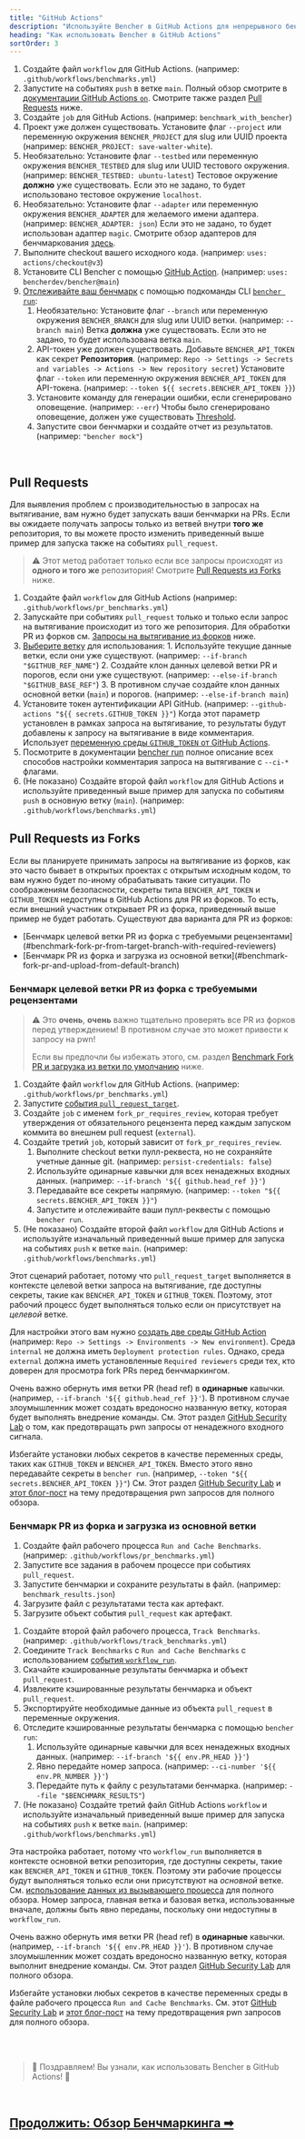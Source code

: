 ```yaml
---
title: "GitHub Actions"
description: "Используйте Bencher в GitHub Actions для непрерывного бенчмаркинга при пулл-реквестах"
heading: "Как использовать Bencher в GitHub Actions"
sortOrder: 3
---
```



<GitHubActions1 />

1. Создайте файл `workflow` для GitHub Actions. (например: `.github/workflows/benchmarks.yml`)
2. Запустите на событиях `push` в ветке `main`. Полный обзор смотрите в [документации GitHub Actions `on`](https://docs.github.com/ru/actions/using-workflows/workflow-syntax-for-github-actions#on). Смотрите также раздел [Pull Requests](#pull-requests) ниже.
3. Создайте `job` для GitHub Actions. (например: `benchmark_with_bencher`)
4. Проект уже должен существовать. Установите флаг `--project` или переменную окружения `BENCHER_PROJECT` для slug или UUID проекта (например: `BENCHER_PROJECT: save-walter-white`).
6. Необязательно: Установите флаг `--testbed` или переменную окружения `BENCHER_TESTBED` для slug или UUID тестового окружения.  (например: `BENCHER_TESTBED: ubuntu-latest`) Тестовое окружение **должно** уже существовать. Если это не задано, то будет использовано тестовое окружение `localhost`.
7. Необязательно: Установите флаг `--adapter` или переменную окружения `BENCHER_ADAPTER` для желаемого имени адаптера.  (например: `BENCHER_ADAPTER: json`) Если это не задано, то будет использован адаптер `magic`. Смотрите обзор адаптеров для бенчмаркования [здесь](/docs/ru/explanation/adapters).
8. Выполните checkout вашего исходного кода. (например: `uses: actions/checkout@v3`)
9.  Установите CLI Bencher с помощью [GitHub Action](https://github.com/marketplace/actions/bencher-cli). (например: `uses: bencherdev/bencher@main`)
10. [Отслеживайте ваш бенчмарк](/docs/ru/how-to/track-benchmarks) с помощью подкоманды CLI <code><a href="/docs/ru/explanation/bencher-run">bencher run</a></code>:
    1.  Необязательно: Установите флаг `--branch` или переменную окружения `BENCHER_BRANCH` для slug или UUID ветки. (например: `--branch main`) Ветка **должна** уже существовать. Если это не задано, то будет использована ветка `main`.
    2. API-токен уже должен существовать. Добавьте `BENCHER_API_TOKEN` как секрет **Репозитория**. (например: `Repo -> Settings -> Secrets and variables -> Actions -> New repository secret`) Установите флаг `--token` или переменную окружения `BENCHER_API_TOKEN` для API-токена. (например: `--token ${{ secrets.BENCHER_API_TOKEN }}`)
    3.  Установите команду для генерации ошибки, если сгенерировано оповещение. (например: `--err`) Чтобы было сгенерировано оповещение, должен уже существовать [Threshold](/docs/ru/explanation/thresholds).
    4.  Запустите свои бенчмарки и создайте отчет из результатов. (например: `"bencher mock"`)

<br/>

## Pull Requests

Для выявления проблем с производительностью в запросах на вытягивание, вам нужно будет запускать ваши бенчмарки на PRs.
Если вы ожидаете получать запросы только из ветвей внутри **того же** репозитория, то вы можете просто изменить приведенный выше пример для запуска также на событиях `pull_request`.

> ⚠️ Этот метод работает только если все запросы происходят из **одного и того же** репозитория!
> Смотрите [Pull Requests из Forks](#pull-requests-from-forks) ниже.

<GitHubActions2 />

1. Создайте файл `workflow` для GitHub Actions (например: `.github/workflows/pr_benchmarks.yml`)
2. Запускайте при событиях `pull_request` только и только если запрос на вытягивание происходит из того же репозитория. Для обработки PR из форков см. [Запросы на вытягивание из форков](#pull-requests-from-forks) ниже.
3. [Выберите ветку](http://localhost:3000/docs/ru/explanation/branch-selection) для использования:
        1. Используйте текущие данные ветки, если они уже существуют. (например: `--if-branch "$GITHUB_REF_NAME"`)
        2. Создайте клон данных целевой ветки PR и порогов, если они уже существуют. (например: `--else-if-branch "$GITHUB_BASE_REF"`)
        3. В противном случае создайте клон данных основной ветки (`main`) и порогов. (например: `--else-if-branch main`)
4. Установите токен аутентификации API GitHub. (например: `--github-actions "${{ secrets.GITHUB_TOKEN }}"`) Когда этот параметр установлен в рамках запроса на вытягивание, то результаты будут добавлены к запросу на вытягивание в виде комментария. Использует [переменную среды `GITHUB_TOKEN` от GitHub Actions](https://docs.github.com/ja/actions/security-guides/automatic-token-authentication).
5. Посмотрите в документации [bencher run](/docs/ru/explanation/bencher-run) полное описание всех способов настройки комментария запроса на вытягивание с `--ci-*` флагами.
6. (Не показано) Создайте второй файл `workflow` для GitHub Actions и используйте приведенный выше пример для запуска по событиям `push` в основную ветку (`main`). (например: `.github/workflows/benchmarks.yml`)

## Pull Requests из Forks

Если вы планируете принимать запросы на вытягивание из форков, как это часто бывает в открытых проектах с открытым исходным кодом,
то вам нужно будет по-иному обрабатывать такие ситуации.
По соображениям безопасности, секреты типа `BENCHER_API_TOKEN` и `GITHUB_TOKEN` недоступны в GitHub Actions для PR из форков.
То есть, если внешний участник открывает PR из форка, приведенный выше пример не будет работать.
Существуют два варианта для PR из форков:

<ul>
  <li>[Бенчмарк целевой ветки PR из форка с требуемыми рецензентами](#benchmark-fork-pr-from-target-branch-with-required-reviewers)</li>
  <li>[Бенчмарк PR из форка и загрузка из основной ветки](#benchmark-fork-pr-and-upload-from-default-branch)</li>
</ul>

### Бенчмарк целевой ветки PR из форка с требуемыми рецензентами

> ⚠️ Это **очень**, **очень** важно тщательно проверять все PR из форков перед утверждением!
> В противном случае это может привести к запросу на pwn!
>
> Если вы предпочли бы избежать этого, см. раздел [Benchmark Fork PR и загрузка из ветки по умолчанию](#benchmark-fork-pr-и-загрузка-из-ветки-по-умолчанию) ниже.

<GitHubActions3 />

1. Создайте файл `workflow` для GitHub Actions. (например: `.github/workflows/pr_benchmarks.yml`)
1. Запустите [события `pull_request_target`](https://docs.github.com/ru/actions/using-workflows/events-that-trigger-workflows#pull_request_target).
1. Создайте `job` с именем `fork_pr_requires_review`, которая требует утверждения от обязательного рецензента перед каждым запуском коммита во внешнем pull request (`external`).
1. Создайте третий `job`, который зависит от `fork_pr_requires_review`.
   1. Выполните checkout ветки пулл-реквеста, но не сохраняйте учетные данные git. (например: `persist-credentials: false`)
   2. Используйте одинарные кавычки для всех ненадежных входных данных. (например: `--if-branch '${{ github.head_ref }}'`)
   3. Передавайте все секреты напрямую. (например: `--token "${{ secrets.BENCHER_API_TOKEN }}"`)
   4. Запустите и отслеживайте ваши пулл-реквесты с помощью `bencher run`.
1. (Не показано) Создайте второй файл `workflow` для GitHub Actions и используйте изначальный приведенный выше пример для запуска на событиях `push` к ветке `main`. (например: `.github/workflows/benchmarks.yml`)

Этот сценарий работает, потому что `pull_request_target` выполняется в контексте целевой ветки запроса на вытягивание,
где доступны секреты, такие как `BENCHER_API_TOKEN` и `GITHUB_TOKEN`.
Поэтому, этот рабочий процесс будет выполняться только если он присутствует на _целевой_ ветке.

Для настройки этого вам нужно [создать две среды GitHub Action](https://docs.github.com/ru/actions/deployment/targeting-different-environments/using-environments-for-deployment#using-an-environment)
(например: `Repo -> Settings -> Environments -> New environment`).
Среда `internal` не должна иметь `Deployment protection rules`.
Однако, среда `external` должна иметь установленные `Required reviewers` среди тех, кто доверен для просмотра fork PRs перед бенчмаркингом.

Очень важно обернуть имя ветки PR (head ref) в **одинарные** кавычки. (например, `--if-branch '${{ github.head_ref }}'`). В противном случае злоумышленник может создать вредоносно названную ветку, которая будет выполнять внедрение команды. См. Этот раздел [GitHub Security Lab](https://securitylab.github.com/research/github-actions-untrusted-input/) о том, как предотвращать pwn запросы от ненадежного входного сигнала.

Избегайте установки любых секретов в качестве переменных среды, таких как `GITHUB_TOKEN` и `BENCHER_API_TOKEN`.
Вместо этого явно передавайте секреты в `bencher run`. (например, `--token "${{ secrets.BENCHER_API_TOKEN }}"`)
См. Этот раздел [GitHub Security Lab](https://securitylab.github.com/research/github-actions-preventing-pwn-requests/)
и [этот блог-пост](https://nathandavison.com/blog/github-actions-and-the-threat-of-malicious-pull-requests)
на тему предотвращения pwn запросов для полного обзора.

### Бенчмарк PR из форка и загрузка из основной ветки

<GitHubActions4 />

1. Создайте файл рабочего процесса `Run and Cache Benchmarks`. (например: `.github/workflows/pr_benchmarks.yml`)
2. Запустите все задания в рабочем процессе при событиях `pull_request`.
3. Запустите бенчмарки и сохраните результаты в файл. (например: `benchmark_results.json`)
4. Загрузите файл с результатами теста как артефакт.
5. Загрузите объект события `pull_request` как артефакт.

<GitHubActions5 />

1. Создайте второй файл рабочего процесса, `Track Benchmarks`. (например: `.github/workflows/track_benchmarks.yml`)
2. Соедините `Track Benchmarks` с `Run and Cache Benchmarks` с использованием [события `workflow_run`](https://docs.github.com/ru/actions/using-workflows/events-that-trigger-workflows#workflow_run).
3. Скачайте кэшированные результаты бенчмарка и объект `pull_request`.
4. Извлеките кэшированные результаты бенчмарка и объект `pull_request`.
5. Экспортируйте необходимые данные из объекта `pull_request` в переменные окружения.
6. Отследите кэшированные результаты бенчмарка с помощью `bencher run`:
   1. Используйте одинарные кавычки для всех ненадежных входных данных. (например: `--if-branch '${{ env.PR_HEAD }}'`)
   2. Явно передайте номер запроса. (например: `--ci-number '${{ env.PR_NUMBER }}'`)
   3. Передайте путь к файлу с результатами бенчмарка. (например: `--file "$BENCHMARK_RESULTS"`)
1. (Не показано) Создайте третий файл GitHub Actions `workflow` и используйте изначальный приведенный выше пример для запуска на событиях `push` к ветке `main`. (например: `.github/workflows/benchmarks.yml`)

Эта настройка работает, потому что `workflow_run` выполняется в контексте основной ветки репозитория,
где доступны секреты, такие как `BENCHER_API_TOKEN` и `GITHUB_TOKEN`.
Поэтому эти рабочие процессы будут выполняться только если они присутствуют на _основной_ ветке.
См. [использование данных из вызывающего процесса](https://docs.github.com/ru/actions/using-workflows/events-that-trigger-workflows#using-data-from-the-triggering-workflow) для полного обзора.
Номер запроса, главная ветка и базовая ветка, использованные вначале, должны быть явно переданы, поскольку они недоступны в `workflow_run`.

Очень важно обернуть имя ветки PR (head ref) в **одинарные** кавычки. (например, `--if-branch '${{ env.PR_HEAD }}'`). В противном случае злоумышленник может создать вредоносно названную ветку, которая выполнит внедрение команды. См. Этот раздел [GitHub Security Lab](https://securitylab.github.com/research/github-actions-untrusted-input/) для полного обзора.

Избегайте установки любых секретов в качестве переменных среды в файле рабочего процесса `Run and Cache Benchmarks`.
См. этот [GitHub Security Lab](https://securitylab.github.com/research/github-actions-preventing-pwn-requests/)
и [этот блог-пост](https://nathandavison.com/blog/github-actions-and-the-threat-of-malicious-pull-requests)
на тему предотвращения pwn запросов для полного обзора.

<br/>
<br/>

> 🐰 Поздравляем! Вы узнали, как использовать Bencher в GitHub Actions! 🎉

<br/>

<h2><a href="/docs/ru/explanation/benchmarking">Продолжить: Обзор Бенчмаркинга ➡</a></h2>